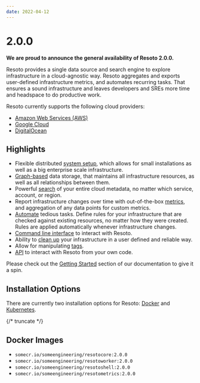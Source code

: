 ```yaml
---
date: 2022-04-12
---
```


# 2.0.0

**We are proud to announce the general availability of Resoto 2.0.0.**

Resoto provides a single data source and search engine to explore infrastructure in a cloud-agnostic way. Resoto aggregates and exports user-defined infrastructure metrics, and automates recurring tasks. That ensures a sound infrastructure and leaves developers and SREs more time and headspace to do productive work.

Resoto currently supports the following cloud providers:

- [Amazon Web Services (AWS)](/docs/how-to-guides/data-sources/collect-aws-resource-data)
- [Google Cloud](/docs/how-to-guides/data-sources/collect-google-cloud-resource-data)
- [DigitalOcean](/docs/how-to-guides/data-sources/collect-digitalocean-resource-data)

## Highlights

- Flexible distributed [system setup](/docs/reference/components), which allows for small installations as well as a big enterprise scale infrastructure.
- [Graph-based](/docs/concepts/asset-inventory-graph) data storage, that maintains all infrastructure resources, as well as all relationships between them.
- Powerful [search](/docs/reference/search) of your entire cloud metadata, no matter which service, account, or region.
- Report infrastructure changes over time with out-of-the-box [metrics](https://github.com/someengineering/resoto/tree/main/resotometrics), and aggregation of any data points for custom metrics.
- [Automate](/docs/concepts/automation) tedious tasks. Define rules for your infrastructure that are checked against existing resources, no matter how they were created. Rules are applied automatically whenever infrastructure changes.
- [Command line interface](/docs/reference/cli) to interact with Resoto.
- Ability to [clean up](/docs/concepts/resource-management/cleanup) your infrastructure in a user defined and reliable way.
- Allow for manipulating [tags](/docs/concepts/resource-management/tagging).
- [API](/docs/reference/api) to interact with Resoto from your own code.

Please check out the [Getting Started](/docs/getting-started) section of our documentation to give it a spin.

## Installation Options

There are currently two installation options for Resoto: [Docker](/docs/getting-started/install-resoto) and [Kubernetes](/docs/getting-started/install-resoto/kubernetes).

{/* truncate */}

## Docker Images

- `somecr.io/someengineering/resotocore:2.0.0`
- `somecr.io/someengineering/resotoworker:2.0.0`
- `somecr.io/someengineering/resotoshell:2.0.0`
- `somecr.io/someengineering/resotometrics:2.0.0`
